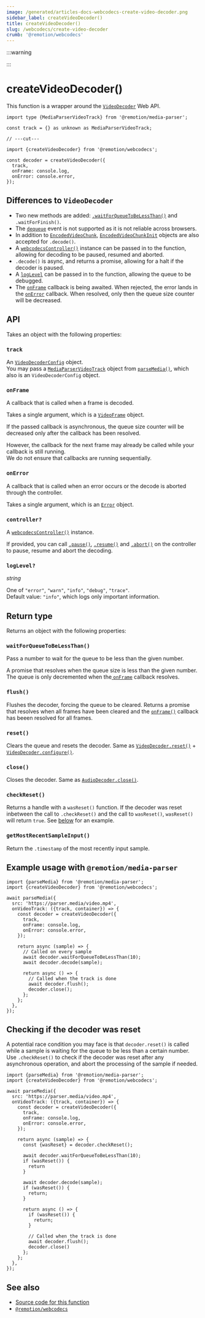 ```yaml
---
image: /generated/articles-docs-webcodecs-create-video-decoder.png
sidebar_label: createVideoDecoder()
title: createVideoDecoder()
slug: /webcodecs/create-video-decoder
crumb: '@remotion/webcodecs'
---
```



:::warning

<UnstableDisclaimer />
:::

# createVideoDecoder()<AvailableFrom v="4.0.307" />

This function is a wrapper around the [`VideoDecoder`](https://developer.mozilla.org/en-US/docs/Web/API/VideoDecoder) Web API.

```tsx twoslash title="Create a video decoder"
import type {MediaParserVideoTrack} from '@remotion/media-parser';

const track = {} as unknown as MediaParserVideoTrack;

// ---cut---

import {createVideoDecoder} from '@remotion/webcodecs';

const decoder = createVideoDecoder({
  track,
  onFrame: console.log,
  onError: console.error,
});
```

## Differences to `VideoDecoder`

- Two new methods are added: [`.waitForQueueToBeLessThan()`](#waitforqueuetobelessthan) and `.waitForFinish()`.
- The [`dequeue`](https://developer.mozilla.org/en-US/docs/Web/API/VideoDecoder/dequeue_event) event is not supported as it is not reliable across browsers.
- In addition to [`EncodedVideoChunk`](https://developer.mozilla.org/en-US/docs/Web/API/EncodedVideoChunk), [`EncodedVideoChunkInit`](https://www.w3.org/TR/webcodecs/#dictdef-encodedvideochunkinit) objects are also accepted for `.decode()`.
- A [`webcodecsController()`](/docs/webcodecs/webcodecs-controller) instance can be passed in to the function, allowing for decoding to be paused, resumed and aborted.
- `.decode()` is async, and returns a promise, allowing for a halt if the decoder is paused.
- A [`logLevel`](#loglevel) can be passed in to the function, allowing the queue to be debugged.
- The [`onFrame`](#onframe) callback is being awaited. When rejected, the error lands in the [`onError`](#onerror) callback. When resolved, only then the queue size counter will be decreased.

## API

Takes an object with the following properties:

### `track`

An [`VideoDecoderConfig`](https://www.w3.org/TR/webcodecs/#dictdef-videodecoderconfig) object.  
You may pass a [`MediaParserVideoTrack`](/docs/media-parser/types#mediaparservideotrack) object from [`parseMedia()`](/docs/media-parser/parse-media), which also is an `VideoDecoderConfig` object.

### `onFrame`

A callback that is called when a frame is decoded.

Takes a single argument, which is a [`VideoFrame`](https://developer.mozilla.org/en-US/docs/Web/API/VideoFrame) object.

If the passed callback is asynchronous, the queue size counter will be decreased only after the callback has been resolved.  

However, the callback for the next frame may already be called while your callback is still running.  
We do not ensure that callbacks are running sequentially.

### `onError`

A callback that is called when an error occurs or the decode is aborted through the controller.

Takes a single argument, which is an [`Error`](https://developer.mozilla.org/en-US/docs/Web/JavaScript/Reference/Global_Objects/Error) object.

### `controller?`

A [`webcodecsController()`](/docs/webcodecs/webcodecs-controller) instance.

If provided, you can call [`.pause()`](/docs/webcodecs/webcodecs-controller#pause), [`.resume()`](/docs/webcodecs/webcodecs-controller#resume) and [`.abort()`](/docs/webcodecs/webcodecs-controller#abort) on the controller to pause, resume and abort the decoding.

### `logLevel?`

_string_ <TsType type="LogLevel" source="@remotion/media-parser"/>

One of `"error"`, `"warn"`, `"info"`, `"debug"`, `"trace"`.  
Default value: `"info"`, which logs only important information.

## Return type

Returns an object with the following properties:

### `waitForQueueToBeLessThan()`

Pass a number to wait for the queue to be less than the given number.

A promise that resolves when the queue size is less than the given number.  
The queue is only decremented when the[ `onFrame`](#onframe) callback resolves.

### `flush()`

Flushes the decoder, forcing the queue to be cleared. Returns a promise that resolves when all frames have been cleared and the [`onFrame()`](#onframe) callback has beeen resolved for all frames.

### `reset()`

Clears the queue and resets the decoder. Same as [`VideoDecoder.reset()`](https://developer.mozilla.org/en-US/docs/Web/API/VideoDecoder/reset) + [`VideoDecoder.configure()`](https://developer.mozilla.org/en-US/docs/Web/API/VideoDecoder/close).

### `close()`

Closes the decoder. Same as [`AudioDecoder.close()`](https://developer.mozilla.org/en-US/docs/Web/API/AudioDecoder/close).

### `checkReset()`<AvailableFrom v="4.0.312" />

Returns a handle with a `wasReset()` function. If the decoder was reset inbetween the call to `.checkReset()` and the call to `wasReset()`, `wasReset()` will return `true`. See [below](#checking-if-the-decoder-was-reset) for an example.

### `getMostRecentSampleInput()`<AvailableFrom v="4.0.312" />

Return the `.timestamp` of the most recently input sample. 

## Example usage with `@remotion/media-parser`

```tsx twoslash title="Decode a video track"
import {parseMedia} from '@remotion/media-parser';
import {createVideoDecoder} from '@remotion/webcodecs';

await parseMedia({
  src: 'https://parser.media/video.mp4',
  onVideoTrack: ({track, container}) => {
    const decoder = createVideoDecoder({
      track,
      onFrame: console.log,
      onError: console.error,
    });

    return async (sample) => {
      // Called on every sample
      await decoder.waitForQueueToBeLessThan(10);
      await decoder.decode(sample);

      return async () => {
        // Called when the track is done
        await decoder.flush();
        decoder.close();
      };
    };
  },
});
```

## Checking if the decoder was reset

A potential race condition you may face is that `decoder.reset()` is called while a sample is waiting for the queue to be less than a certain number. Use `.checkReset()` to check if the decoder was reset after any asynchronous operation, and abort the processing of the sample if needed.

```tsx twoslash title="Check if the decoder was reset"
import {parseMedia} from '@remotion/media-parser';
import {createVideoDecoder} from '@remotion/webcodecs';

await parseMedia({
  src: 'https://parser.media/video.mp4',
  onVideoTrack: ({track, container}) => {
    const decoder = createVideoDecoder({
      track,
      onFrame: console.log,
      onError: console.error,
    });

    return async (sample) => {
      const {wasReset} = decoder.checkReset();

      await decoder.waitForQueueToBeLessThan(10);
      if (wasReset()) {
        return
      }

      await decoder.decode(sample);
      if (wasReset()) {
        return;
      }

      return async () => {
        if (wasReset()) {
          return;
        }

        // Called when the track is done
        await decoder.flush();
        decoder.close()
      };
    };
  },
});
```

## See also

- [Source code for this function](https://github.com/remotion-dev/remotion/blob/main/packages/webcodecs/src/create-video-decoder.ts)
- [`@remotion/webcodecs`](/docs/webcodecs)